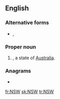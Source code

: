 {{also|nsw|NSW|N.S.W.|N. S. W.}}
==English==

===Alternative forms===
* {{l|en|N.S.W.}}, {{l|en|N. S. W.}}

===Proper noun===
{{en-proper-noun}}

# {{label|en|Australia}} {{initialism of|New South Wales|dot=|lang=en}}, a state of [[Australia]].

===Anagrams===
* {{l|en|NWS}}

[[fr:NSW]]
[[sk:NSW]]
[[tr:NSW]]